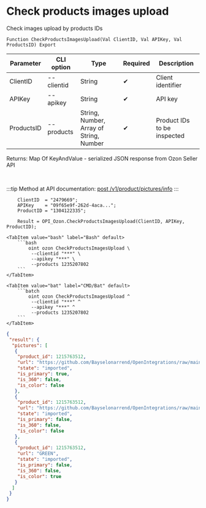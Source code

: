 ﻿---
sidebar_position: 10
---


# Check products images upload
 Check images upload by products IDs



`Function CheckProductsImagesUpload(Val ClientID, Val APIKey, Val ProductsID) Export`

  | Parameter | CLI option | Type | Required | Description |
  |-|-|-|-|-|
  | ClientID | --clientid | String | &#x2714; | Client identifier |
  | APIKey | --apikey | String | &#x2714; | API key |
  | ProductsID | --products | String, Number, Array of String, Number | &#x2714; | Product IDs to be inspected |

  
  Returns:  Map Of KeyAndValue - serialized JSON response from Ozon Seller API

<br/>

:::tip
Method at API documentation: [post /v1/product/pictures/info](https://docs.ozon.ru/api/seller/#operation/ProductAPI_ProductInfoPictures)
:::
<br/>



```bsl title="1C:Enterprise/OneScript code example"
    ClientID  = "2479669";
    APIKey    = "09f65e9f-262d-4aca...";
    ProductID = "1304122335";

    Result = OPI_Ozon.CheckProductsImagesUpload(ClientID, APIKey, ProductID);
```
 

 <Tabs>
  
    <TabItem value="bash" label="Bash" default>
        ```bash
            oint ozon CheckProductsImagesUpload \
             --clientid "***" \
             --apikey "***" \
             --products 1235207802
        ```
    </TabItem>
  
    <TabItem value="bat" label="CMD/Bat" default>
        ```batch
            oint ozon CheckProductsImagesUpload ^
             --clientid "***" ^
             --apikey "***" ^
             --products 1235207802
        ```
    </TabItem>
</Tabs>


```json title="Result"
{
 "result": {
  "pictures": [
   {
    "product_id": 1215763512,
    "url": "https://github.com/Bayselonarrend/OpenIntegrations/raw/main/service/test_data/picture.jpg",
    "state": "imported",
    "is_primary": true,
    "is_360": false,
    "is_color": false
   },
   {
    "product_id": 1215763512,
    "url": "https://github.com/Bayselonarrend/OpenIntegrations/raw/main/service/test_data/picture2.jpg",
    "state": "imported",
    "is_primary": false,
    "is_360": false,
    "is_color": false
   },
   {
    "product_id": 1215763512,
    "url": "GREEN",
    "state": "imported",
    "is_primary": false,
    "is_360": false,
    "is_color": true
   }
  ]
 }
}
```
